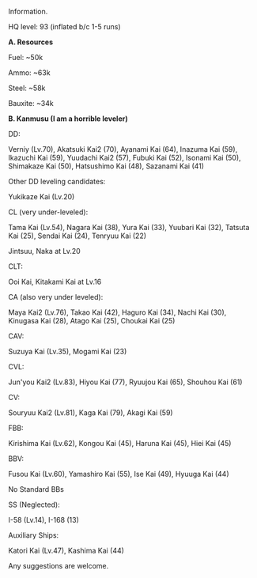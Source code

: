 Information.

HQ level: 93 (inflated b/c 1-5 runs)

'''A. Resources'''

Fuel: ~50k

Ammo: ~63k

Steel: ~58k

Bauxite: ~34k

'''B. Kanmusu (I am a horrible leveler)'''

DD:

Verniy (Lv.70), Akatsuki Kai2 (70), Ayanami Kai (64), Inazuma Kai (59), Ikazuchi Kai (59), Yuudachi Kai2 (57), Fubuki Kai (52), Isonami Kai (50), Shimakaze Kai (50), Hatsushimo Kai (48), Sazanami Kai (41)

Other DD leveling candidates:

Yukikaze Kai (Lv.20)

CL (very under-leveled):

Tama Kai (Lv.54), Nagara Kai (38), Yura Kai (33), Yuubari Kai (32), Tatsuta Kai (25), Sendai Kai (24), Tenryuu Kai (22)

Jintsuu, Naka at Lv.20

CLT:

Ooi Kai, Kitakami Kai at Lv.16

CA (also very under leveled):

Maya Kai2 (Lv.76), Takao Kai (42), Haguro Kai (34), Nachi Kai (30), Kinugasa Kai (28), Atago Kai (25), Choukai Kai (25)

CAV:

Suzuya Kai (Lv.35), Mogami Kai (23)

CVL:

Jun'you Kai2 (Lv.83), Hiyou Kai (77), Ryuujou Kai (65), Shouhou Kai (61)

CV:

Souryuu Kai2 (Lv.81), Kaga Kai (79), Akagi Kai (59)

FBB:

Kirishima Kai (Lv.62), Kongou Kai (45), Haruna Kai (45), Hiei Kai (45)

BBV:

Fusou Kai (Lv.60), Yamashiro Kai (55), Ise Kai (49), Hyuuga Kai (44)

No Standard BBs

SS (Neglected):

I-58 (Lv.14), I-168 (13)

Auxiliary Ships:

Katori Kai (Lv.47), Kashima Kai (44)

Any suggestions are welcome.<ac_metadata title="Leveling and whatnot for Winter 2016 Event."> </ac_metadata>